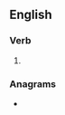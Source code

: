 ==English==

===Verb===
{{head|en|verb form}}

# {{en-past of|spatter}}

===Anagrams===
* {{anagrams|en|departest}}